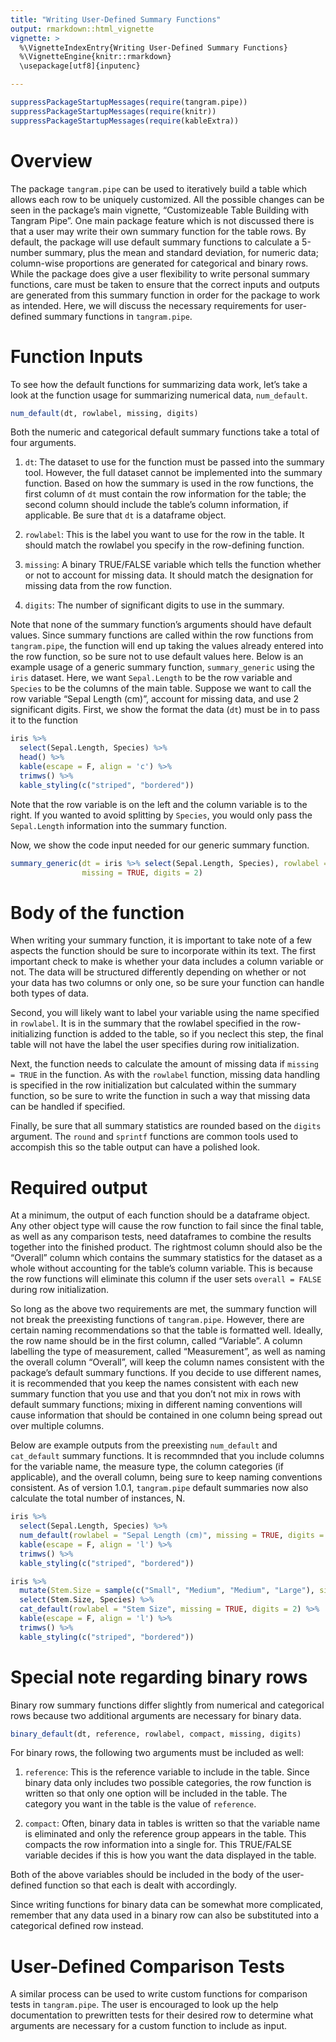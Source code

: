 ```yaml
---
title: "Writing User-Defined Summary Functions"
output: rmarkdown::html_vignette
vignette: >
  %\VignetteIndexEntry{Writing User-Defined Summary Functions}
  %\VignetteEngine{knitr::rmarkdown}
  \usepackage[utf8]{inputenc}

---
```


```r
suppressPackageStartupMessages(require(tangram.pipe))
suppressPackageStartupMessages(require(knitr))
suppressPackageStartupMessages(require(kableExtra))
```

# Overview
The package `tangram.pipe` can be used to iteratively build a table which
allows each row to be uniquely customized. All the possible changes can be seen
in the package's main vignette, "Customizeable Table Building with Tangram Pipe".
One main package feature which is not discussed there is that a user may write
their own summary function for the table rows. By default, the package will use
default summary functions to calculate a 5-number summary, plus the mean and standard
deviation, for numeric data; column-wise proportions are generated for categorical
and binary rows. While the package does give a user flexibility to write personal
summary functions, care must be taken to ensure that the correct inputs and outputs
are generated from this summary function in order for the package to work as intended.
Here, we will discuss the necessary requirements for user-defined summary functions
in `tangram.pipe`.

# Function Inputs
To see how the default functions for summarizing data work, let's take a look at
the function usage for summarizing numerical data, `num_default`.

```r
num_default(dt, rowlabel, missing, digits)
```

Both the numeric and categorical default summary functions take a total of four arguments.

1. `dt`: The dataset to use for the function must be passed into the summary tool.
However, the full dataset cannot be implemented into the summary function. Based on how
the summary is used in the row functions, the first column of `dt` must contain
the row information for the table; the second column should include the table's
column information, if applicable. Be sure that `dt` is a dataframe object.

2. `rowlabel`: This is the label you want to use for the row in the table. It should
match the rowlabel you specify in the row-defining function.

3. `missing`: A binary TRUE/FALSE variable which tells the function whether or
not to account for missing data. It should match the designation for missing data
from the row function.

4. `digits`: The number of significant digits to use in the summary.

Note that none of the summary function's arguments should have default values. Since
summary functions are called within the row functions from `tangram.pipe`, the function
will end up taking the values already entered into the row function, so be sure
not to use default values here.  Below is an example usage of a generic summary function,
`summary_generic` using the `iris` dataset. Here, we want `Sepal.Length` to be the
row variable and `Species` to be the columns of the main table. Suppose we want to
call the row variable "Sepal Length (cm)", account for missing data, and use 2 significant
digits. First, we show the format the data (`dt`) must be in to pass it to the function

```r
iris %>% 
  select(Sepal.Length, Species) %>%
  head() %>%
  kable(escape = F, align = 'c') %>%
  trimws() %>%
  kable_styling(c("striped", "bordered"))
```

Note that the row variable is on the left and the column variable is to the right.
If you wanted to avoid splitting by `Species`, you would only pass the `Sepal.Length` 
information into the summary function.

Now, we show the code input needed for our generic summary function.

```r
summary_generic(dt = iris %>% select(Sepal.Length, Species), rowlabel = "Sepal Length (cm)", 
                missing = TRUE, digits = 2)
```

# Body of the function

When writing your summary function, it is important to take note of a few aspects
the function should be sure to incorporate within its text. The first important check
to make is whether your data includes a column variable or not. The data will be
structured differently depending on whether or not your data has two columns or
only one, so be sure your function can handle both types of data. 

Second, you will likely want to label your variable using the name specified in 
`rowlabel`. It is in the summary that the rowlabel specified in the row-initializing 
function is added to the table, so if you neclect this step, the final table will 
not have the label the user specifies during row initialization. 

Next, the function needs to calculate the amount of missing data if `missing = TRUE`
in the function. As with the `rowlabel` function, missing data handling is specified
in the row initialization but calculated within the summary function, so be sure to
write the function in such a way that missing data can be handled if specified.

Finally, be sure that all summary statistics are rounded based on the `digits` argument.
The `round` and `sprintf` functions are common tools used to accompish this so
the table output can have a polished look.

# Required output

At a minimum, the output of each function should be a dataframe object. Any other
object type will cause the row function to fail since the final table, as well as
any comparison tests, need dataframes to combine the results together into the 
finished product. The rightmost column should also be the "Overall" column which
contains the summary statistics for the dataset as a whole without accounting
for the table's column variable. This is because the row functions will eliminate
this column if the user sets `overall = FALSE` during row initialization.

So long as the above two requirements are met, the summary function will not break 
the preexisting functions of `tangram.pipe`. However, there are certain naming 
recommendations so that the table is formatted well. Ideally, the row name should be
in the first column, called "Variable". A column labelling the type of measurement,
called "Measurement", as well as naming the overall column "Overall", will keep
the column names consistent with the package's default summary functions. If you
decide to use different names, it is recommended that you keep the names consistent
with each new summary function that you use and that you don't not mix in rows with
default summary functions; mixing in different naming conventions will cause information
that should be contained in one column being spread out over multiple columns.

Below are example outputs from the preexisting `num_default` and `cat_default`
summary functions. It is recommnded that you include columns for the variable name,
the measure type, the column categories (if applicable), and the overall column,
being sure to keep naming conventions consistent. As of version 1.0.1, `tangram.pipe`
default summaries now also calculate the total number of instances, N.

```r
iris %>%
  select(Sepal.Length, Species) %>%
  num_default(rowlabel = "Sepal Length (cm)", missing = TRUE, digits = 2) %>%
  kable(escape = F, align = 'l') %>%
  trimws() %>%
  kable_styling(c("striped", "bordered"))

iris %>%
  mutate(Stem.Size = sample(c("Small", "Medium", "Medium", "Large"), size=150, replace=TRUE)) %>%
  select(Stem.Size, Species) %>%
  cat_default(rowlabel = "Stem Size", missing = TRUE, digits = 2) %>%
  kable(escape = F, align = 'l') %>%
  trimws() %>%
  kable_styling(c("striped", "bordered"))
```

# Special note regarding binary rows

Binary row summary functions differ slightly from numerical and categorical rows
because two additional arguments are necessary for binary data. 

```r
binary_default(dt, reference, rowlabel, compact, missing, digits)
```

For binary rows, the following two arguments must be included as well:

1. `reference`: This is the reference variable to include in the table. Since binary
data only includes two possible categories, the row function is written so that only
one option will be included in the table. The category you want in the table is the
value of `reference`.

2. `compact`: Often, binary data in tables is written so that the variable name is
eliminated and only the reference group appears in the table. This compacts the row
information into a single for. This TRUE/FALSE variable decides if this is how you
want the data displayed in the table.

Both of the above variables should be included in the body of the user-defined function
so that each is dealt with accordingly.

Since writing functions for binary data can be somewhat more complicated, remember
that any data used in a binary row can also be substituted into a categorical defined 
row instead.

# User-Defined Comparison Tests
A similar process can be used to write custom functions for comparison tests in `tangram.pipe`.
The user is encouraged to look up the help documentation to prewritten tests for 
their desired row to determine what arguments are necessary for a custom function
to include as input.








